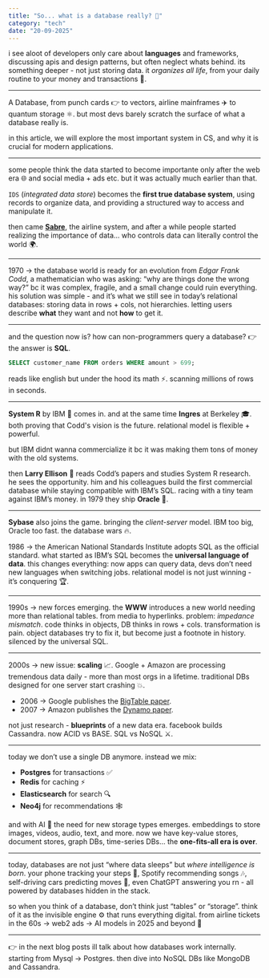 ```yaml
---
title: "So... what is a database really? 🤔"
category: "tech"
date: "20-09-2025"
---
```


i see aloot of developers only care about **languages** and frameworks, discussing apis and design patterns, but often neglect whats behind. its something deeper - not just storing data. it _organizes all life_, from your daily routine to your money and transactions 💸.

---

A Database, from punch cards 👉 to vectors, airline mainframes ✈️ to quantum storage ⚛️. but most devs barely scratch the surface of what a database really is.

in this article, we will explore the most important system in CS, and why it is crucial for modern applications.

---

some people think the data started to become importante only after the web era 🌐 and social media + ads etc. but it was actually much earlier than that.

`IDS` (_integrated data store_) becomes the **first true database system**, using records to organize data, and providing a structured way to access and manipulate it.

then came **[Sabre](https://en.wikipedia.org/wiki/Sabre_%28computer_system%29)**, the airline system, and after a while people started realizing the importance of data... who controls data can literally control the world 🌍.

---

1970 → the database world is ready for an evolution from _Edgar Frank Codd_, a mathematician who was asking: “why are things done the wrong way?” bc it was complex, fragile, and a small change could ruin everything. his solution was simple - and it’s what we still see in today’s relational databases: storing data in rows + cols, not hierarchies. letting users describe **what** they want and not **how** to get it.

---

and the question now is? how can non-programmers query a database?
👉 the answer is **SQL**.

```sql
SELECT customer_name FROM orders WHERE amount > 699;
```

reads like english but under the hood its math ⚡. scanning millions of rows in seconds.

---

**System R** by IBM 🏢 comes in. and at the same time **Ingres** at Berkeley 🎓. both proving that Codd's vision is the future. relational model is flexible + powerful.

but IBM didnt wanna commercialize it bc it was making them tons of money with the old systems.

then **Larry Ellison** 📖 reads Codd’s papers and studies System R research. he sees the opportunity. him and his colleagues build the first commercial database while staying compatible with IBM’s SQL. racing with a tiny team against IBM’s money. in 1979 they ship **Oracle** 🚀.

---

**Sybase** also joins the game. bringing the _client-server_ model. IBM too big, Oracle too fast. the database wars 🔥.

1986 → the American National Standards Institute adopts SQL as the official standard. what started as IBM’s SQL becomes the **universal language of data**. this changes everything: now apps can query data, devs don’t need new languages when switching jobs. relational model is not just winning - it’s conquering 🏆.

---

1990s → new forces emerging. the **WWW** introduces a new world needing more than relational tables. from media to hyperlinks. problem: _impedance mismatch_. code thinks in objects, DB thinks in rows + cols. transformation is pain. object databases try to fix it, but become just a footnote in history. silenced by the universal SQL.

---

2000s → new issue: **scaling** 📈.
Google + Amazon are processing tremendous data daily - more than most orgs in a lifetime. traditional DBs designed for one server start crashing 💥.

- 2006 → Google publishes the [BigTable paper](https://research.google/pubs/pub27898/).
- 2007 → Amazon publishes the [Dynamo paper](https://www.allthingsdistributed.com/2007/10/amazons_dynamo.html).

not just research - **blueprints** of a new data era. facebook builds Cassandra. now ACID vs BASE. SQL vs NoSQL ⚔.

---

today we don’t use a single DB anymore. instead we mix:

- **Postgres** for transactions ✅
- **Redis** for caching ⚡
- **Elasticsearch** for search 🔍
- **Neo4j** for recommendations 🕸️

and with AI 🤖 the need for new storage types emerges. embeddings to store images, videos, audio, text, and more. now we have key-value stores, document stores, graph DBs, time-series DBs... the **one-fits-all era is over**.

---

today, databases are not just “where data sleeps” but _where intelligence is born_.
your phone tracking your steps 📱, Spotify recommending songs 🎶, self-driving cars predicting moves 🚗, even ChatGPT answering you rn - all powered by databases hidden in the stack.

so when you think of a database, don’t think just “tables” or “storage”.
think of it as the invisible engine ⚙️ that runs everything digital. from airline tickets in the 60s → web2 ads → AI models in 2025 and beyond 🚀

---

👉 in the next blog posts ill talk about how databases work internally. starting from Mysql → Postgres. then dive into NoSQL DBs like MongoDB and Cassandra.
